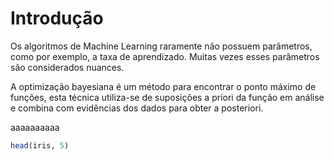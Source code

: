 # Introdução

Os algoritmos de Machine Learning raramente não possuem parãmetros, como por exemplo, a taxa de aprendizado. Muitas vezes esses parâmetros são considerados nuances.

A optimização bayesiana é um método para encontrar o ponto máximo de funções, esta técnica utiliza-se de suposições a priori da função em análise e combina com evidências dos dados para obter a posteriori. \ 

aaaaaaaaaa

```r
head(iris, 5)
```

